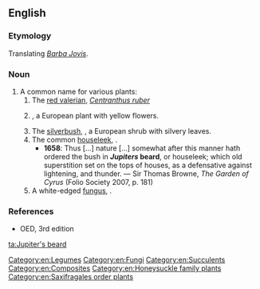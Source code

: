 ==English==

===Etymology===
Translating {{etyl|la|en}} ''[[Barba Jovis]]''.

===Noun===
{{en-noun|-|head=[[Jupiter]][['s]] [[beard]]}}

# A common name for various plants:
## The [[red valerian]], ''[[Centranthus ruber]]''
## {{lb|en|obsolete}} {{taxlink|Aster linosyris|species|noshow=1}}, a European plant with yellow flowers.
## The [[silverbush]], {{taxlink|Anthyllis barba-jovis|species|noshow=1}}, a European shrub with silvery leaves.
## The common [[houseleek]], {{taxlink|Sempervivum tectorum|species|noshow=1}}.
##* '''1658''': Thus [...] nature [...] somewhat after this manner hath ordered the bush in '''''Jupiters'' beard''', or houseleek; which old superstition set on the tops of houses, as a defensative against lightening, and thunder. — Sir Thomas Browne, ''The Garden of Cyrus'' (Folio Society 2007, p. 181)
## A white-edged [[fungus]], {{taxlink|Hyphodontia barba-jovis|species|noshow=1}}.

===References===
* OED, 3rd edition

[[Category:en:Legumes]]
[[Category:en:Fungi]]
[[Category:en:Succulents]]
[[Category:en:Composites]]
[[Category:en:Honeysuckle family plants]]
[[Category:en:Saxifragales order plants]]

[[ta:Jupiter's beard]]